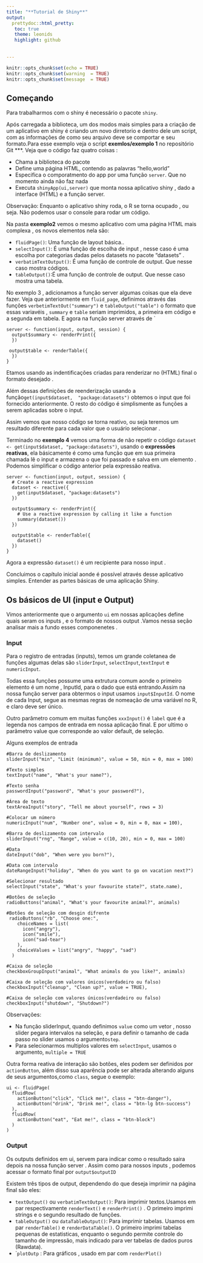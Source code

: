 ```yaml
---
title: "**Tutorial de Shiny**"
output: 
  prettydoc::html_pretty:
   toc: true
   theme: leonids
   highlight: github
  
  
---
```


```r
knitr::opts_chunk$set(echo = TRUE)
knitr::opts_chunk$set(warning  = TRUE)
knitr::opts_chunk$set(message  = TRUE)
```

## Começando

Para trabalharmos com o shiny é  necessário o pacote `shiny`.

Após carregada a biblioteca, um dos modos mais simples para a criação de um aplicativo em shiny é criando um novo dirretorio e dentro dele um script, com as informações de como seu arquivo deve se comportar e seu formato.Para esse exemplo veja o script **exemlos/exemplo 1** no repositório  Git ***.
Veja que o código faz quatro coisas :

- Chama a biblioteca do pacote
- Define uma página HTML, contendo as palavras "hello,world "
- Especifica o comporatmento do app por uma função `server`. Que no momento ainda não faz nada
- Executa `shinyApp(ui,server)` que monta nossa aplicativo shiny , dado a interface (HTML) e a função server. 

Observação: Enquanto o aplicativo shiny roda, o R se torna ocupado , ou seja. Não
podemos usar o console para rodar um código. 

Na pasta **exemplo2** vemos o mesmo aplicativo com uma página HTML  mais complexa , os  novos elementos nela são:

 - `fluidPage()`: Uma função de layout básica..
 - `selectInput()`: É uma função de escolha de input , nesse caso é uma escolha por categorias dadas pelos datasets no pacote "datasets" .
 - `verbatimTextOutput()`: É uma função de controle de output. Que nesse caso mostra códigos.
 - ` tableOutput() `:É uma função de controle de output. Que nesse caso mostra uma tabela. 
 
No exemplo 3 , adicionamos a função server algumas coisas que ela deve fazer. Veja que anteriormente em `fluid_page`, definimos através das funções `verbetimTextOut("summary")` e `tableOutput("table")` o formato que essas variavéis , `summary` e `table ` seriam imprimidos, a primeira em código e a segunda em tabela. E agora na função server através de
`
```
server <- function(input, output, session) {
  output$summary <- renderPrint({
  })
 
 output$table <- renderTable({
  })
}

```

Etamos usando as indentificações criadas para renderizar no (HTML) final o formato desejado . 

Além dessas definições de reenderização usando a função`get(input$dataset,  "package:datasets")` obtemos o input que foi fornecido anteriormente. O resto do código é simplismente as funções a serem aplicadas sobre o input.

Assim vemos que nosso código se torna reativo, ou seja teremos um resultado diferente para cada valor que o usuário selecionar .

Terminado no **exemplo 4** vemos uma forma de não repetir o código `dataset <- get(input$dataset, "package:datasets")`, usando o **expressões reativas**, ela básicamente é como uma função que em sua primeira chamada lê o input e armazena o que foi passado e salva em um elemento .
Podemos simplificar o código anterior pela expressão reativa.

```
server <- function(input, output, session) {
  # Create a reactive expression
  dataset <- reactive({
    get(input$dataset, "package:datasets")
  })

  output$summary <- renderPrint({
    # Use a reactive expression by calling it like a function
    summary(dataset())
  })
  
  output$table <- renderTable({
    dataset()
  })
}

```

Agora a expressão `dataset()` é um recipiente para nosso input .

Concluimos o capítulo inicial aonde é possível através desse aplicativo simples. Entender as partes básicas de uma aplicação Shiny.

## Os básicos de UI (input e Output)

Vimos anteriormente que o argumento `ui` em nossas aplicações define quais seram os inputs , e o formato de nossos output .Vamos nessa seção analisar mais a fundo esses componenetes .

### Input 

Para o registro de entradas (inputs), temos um grande coletanea de funções algumas delas são `sliderInput`, `selectInput`,`textInput` e `numericInput`.

Todas essa funções possume uma extrutura comum aonde o primeiro elemento é um nome , InputId, para o dado que está entrando.Assim na nossa função server para obtermos o input usamos `input$InputId`. O nome de cada Input, segue as mesmas regras de nomeação de uma variável no R, e claro deve ser único.

Outro parâmetro comum em muitas funções `xxxInput()` é `label` que é a legenda nos campos de entrada em nossa aplicação final. E por ultimo o parâmetro value que corresponde ao valor default, de seleção.

Alguns exemplos de entrada

```
#Barra de deslizamento
sliderInput("min", "Limit (minimum)", value = 50, min = 0, max = 100)

#Texto simples
textInput("name", "What's your name?"),

#Texto senha
passwordInput("password", "What's your password?"),

#Área de texto
textAreaInput("story", "Tell me about yourself", rows = 3)

#Colocar um número
numericInput("num", "Number one", value = 0, min = 0, max = 100),

#Barra de deslizamento com intervalo
sliderInput("rng", "Range", value = c(10, 20), min = 0, max = 100)

#Data
dateInput("dob", "When were you born?"),

#Data com intervalo
dateRangeInput("holiday", "When do you want to go on vacation next?")

#Selecionar resultado
selectInput("state", "What's your favourite state?", state.name),

#Botões de seleção
radioButtons("animal", "What's your favourite animal?", animals)

#Botões de seleção com desgin difrente
 radioButtons("rb", "Choose one:",
    choiceNames = list(
      icon("angry"),
      icon("smile"),
      icon("sad-tear")
    ),
    choiceValues = list("angry", "happy", "sad")
  )

#Caixa de seleção
checkboxGroupInput("animal", "What animals do you like?", animals)

#Caixa de seleção com valores únicos(verdadeiro ou falso)
checkboxInput("cleanup", "Clean up?", value = TRUE),

#Caixa de seleção com valores únicos(verdadeiro ou falso)
checkboxInput("shutdown", "Shutdown?")

```
Observações: 

- Na função sliderInput, quando definimos `value` como um vetor , nosso slider pegara intervalos na seleção, e para definir o tamanho de cada passo no slider usamos o argumento`step`. 
- Para selecionarmos multiplos valores em `selectInput`, usamos o argumento, `multiple = TRUE` 

Outra forma reativa de interação são botões, eles podem ser definidos por `actionButton `, além disso sua aparência pode ser alterada alterando alguns de seus argumentos,como `class`, segue o exemplo:

```
ui <- fluidPage(
  fluidRow(
    actionButton("click", "Click me!", class = "btn-danger"),
    actionButton("drink", "Drink me!", class = "btn-lg btn-success")
  ),
  fluidRow(
    actionButton("eat", "Eat me!", class = "btn-block")
  )
)

```

### Output

Os outputs definidos em ui, servem para indicar como o resultado saira depois na nossa função server . Assim como para nossos inputs , podemos acessar o formato final por `output$outputID`

Existem três tipos de output, dependendo do que deseja imprimir na página final são eles:

- `textOutput()` ou `verbatimTextOutput()`: Para imprimir textos.Usamos em par respectivamente `renderText()` e `renderPrint()` . O primeiro imprimi strings e o segundo resultado de funções.
- `tableOutput()` ou `dataTableOutput()`: Para imprimir tabelas. Usamos em par `renderTable()` e `renderDataTable()`. O primeiro imprimi tabelas pequenas de estatisticas, enquanto o segundo permite controle do tamanho de impressão, mais indicado para ver tabelas de dados puros (Rawdata).
- ´`plotOutp` : Para gráficos , usado em par com `renderPlot()`








 

 


